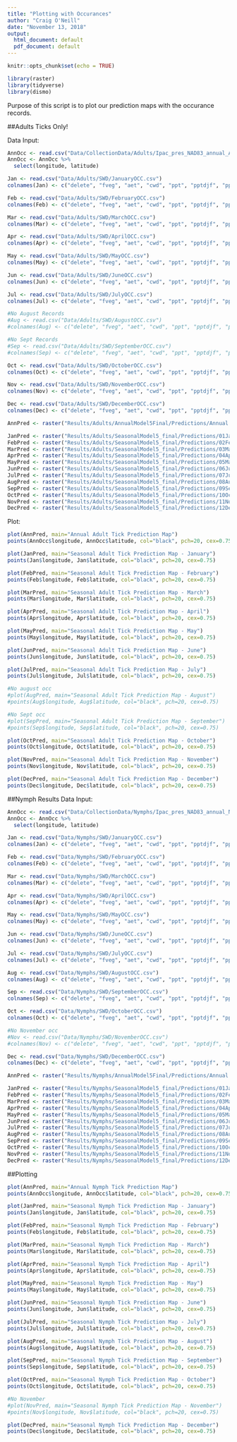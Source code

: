 ---
title: "Plotting with Occurances"
author: "Craig O'Neill"
date: "November 13, 2018"
output:
  html_document: default
  pdf_document: default
---

```{r setup, include=FALSE}
knitr::opts_chunk$set(echo = TRUE)
```

```{r, include=FALSE}
library(raster)
library(tidyverse)
library(dismo)
```


Purpose of this script is to plot our prediction maps with the occurance records.

##Adults Ticks Only!

Data Input:
```{r, include=FALSE}
AnnOcc <- read.csv("Data/CollectionData/Adults/Ipac_pres_NAD83_annual_Adults.csv")
AnnOcc <- AnnOcc %>% 
  select(longitude, latitude)

Jan <- read.csv("Data/Adults/SWD/JanuaryOCC.csv")
colnames(Jan) <- c("delete", "fveg", "aet", "cwd", "ppt", "pptdjf", "pptjja", "tmn", "tmx", "tmxjja", "tmndjf", "longitude", "latitude")

Feb <- read.csv("Data/Adults/SWD/FebruaryOCC.csv")
colnames(Feb) <- c("delete", "fveg", "aet", "cwd", "ppt", "pptdjf", "pptjja", "tmn", "tmx", "tmxjja", "tmndjf", "longitude", "latitude")

Mar <- read.csv("Data/Adults/SWD/MarchOCC.csv")
colnames(Mar) <- c("delete", "fveg", "aet", "cwd", "ppt", "pptdjf", "pptjja", "tmn", "tmx", "tmxjja", "tmndjf", "longitude", "latitude")

Apr <- read.csv("Data/Adults/SWD/AprilOCC.csv")
colnames(Apr) <- c("delete", "fveg", "aet", "cwd", "ppt", "pptdjf", "pptjja", "tmn", "tmx", "tmxjja", "tmndjf", "longitude", "latitude")

May <- read.csv("Data/Adults/SWD/MayOCC.csv")
colnames(May) <- c("delete", "fveg", "aet", "cwd", "ppt", "pptdjf", "pptjja", "tmn", "tmx", "tmxjja", "tmndjf", "longitude", "latitude")

Jun <- read.csv("Data/Adults/SWD/JuneOCC.csv")
colnames(Jun) <- c("delete", "fveg", "aet", "cwd", "ppt", "pptdjf", "pptjja", "tmn", "tmx", "tmxjja", "tmndjf", "longitude", "latitude")

Jul <- read.csv("Data/Adults/SWD/JulyOCC.csv")
colnames(Jul) <- c("delete", "fveg", "aet", "cwd", "ppt", "pptdjf", "pptjja", "tmn", "tmx", "tmxjja", "tmndjf", "longitude", "latitude")

#No August Records
#Aug <- read.csv("Data/Adults/SWD/AugustOCC.csv")
#colnames(Aug) <- c("delete", "fveg", "aet", "cwd", "ppt", "pptdjf", "pptjja", "tmn", "tmx", "tmxjja", "tmndjf", "longitude", "latitude")

#No Sept Records
#Sep <- read.csv("Data/Adults/SWD/SeptemberOCC.csv")
#colnames(Sep) <- c("delete", "fveg", "aet", "cwd", "ppt", "pptdjf", "pptjja", "tmn", "tmx", "tmxjja", "tmndjf", "longitude", "latitude")

Oct <- read.csv("Data/Adults/SWD/OctoberOCC.csv")
colnames(Oct) <- c("delete", "fveg", "aet", "cwd", "ppt", "pptdjf", "pptjja", "tmn", "tmx", "tmxjja", "tmndjf", "longitude", "latitude")

Nov <- read.csv("Data/Adults/SWD/NovemberOCC.csv")
colnames(Nov) <- c("delete", "fveg", "aet", "cwd", "ppt", "pptdjf", "pptjja", "tmn", "tmx", "tmxjja", "tmndjf", "longitude", "latitude")

Dec <- read.csv("Data/Adults/SWD/DecemberOCC.csv")
colnames(Dec) <- c("delete", "fveg", "aet", "cwd", "ppt", "pptdjf", "pptjja", "tmn", "tmx", "tmxjja", "tmndjf", "longitude", "latitude")

AnnPred <- raster("Results/Adults/AnnualModel5Final/Predictions/Annual.tif")

JanPred <- raster("Results/Adults/SeasonalModel5_final/Predictions/01Jan.tif")
FebPred <- raster("Results/Adults/SeasonalModel5_final/Predictions/02Feb.tif")
MarPred <- raster("Results/Adults/SeasonalModel5_final/Predictions/03Mar.tif")
AprPred <- raster("Results/Adults/SeasonalModel5_final/Predictions/04Apr.tif")
MayPred <- raster("Results/Adults/SeasonalModel5_final/Predictions/05May.tif")
JunPred <- raster("Results/Adults/SeasonalModel5_final/Predictions/06Jun.tif")
JulPred <- raster("Results/Adults/SeasonalModel5_final/Predictions/07Jul.tif")
AugPred <- raster("Results/Adults/SeasonalModel5_final/Predictions/08Aug.tif")
SepPred <- raster("Results/Adults/SeasonalModel5_final/Predictions/09Sep.tif")
OctPred <- raster("Results/Adults/SeasonalModel5_final/Predictions/10Oct.tif")
NovPred <- raster("Results/Adults/SeasonalModel5_final/Predictions/11Nov.tif")
DecPred <- raster("Results/Adults/SeasonalModel5_final/Predictions/12Dec.tif")

```

Plot:
```{r}
plot(AnnPred, main="Annual Adult Tick Prediction Map")
points(AnnOcc$longitude, AnnOcc$latitude, col="black", pch=20, cex=0.75)

plot(JanPred, main="Seasonal Adult Tick Prediction Map - January")
points(Jan$longitude, Jan$latitude, col="black", pch=20, cex=0.75)

plot(FebPred, main="Seasonal Adult Tick Prediction Map - February")
points(Feb$longitude, Feb$latitude, col="black", pch=20, cex=0.75)

plot(MarPred, main="Seasonal Adult Tick Prediction Map - March")
points(Mar$longitude, Mar$latitude, col="black", pch=20, cex=0.75)

plot(AprPred, main="Seasonal Adult Tick Prediction Map - April")
points(Apr$longitude, Apr$latitude, col="black", pch=20, cex=0.75)

plot(MayPred, main="Seasonal Adult Tick Prediction Map - May")
points(May$longitude, May$latitude, col="black", pch=20, cex=0.75)

plot(JunPred, main="Seasonal Adult Tick Prediction Map - June")
points(Jun$longitude, Jun$latitude, col="black", pch=20, cex=0.75)

plot(JulPred, main="Seasonal Adult Tick Prediction Map - July")
points(Jul$longitude, Jul$latitude, col="black", pch=20, cex=0.75)

#No august occ
#plot(AugPred, main="Seasonal Adult Tick Prediction Map - August")
#points(Aug$longitude, Aug$latitude, col="black", pch=20, cex=0.75)

#No Sept occ
#plot(SepPred, main="Seasonal Adult Tick Prediction Map - September")
#points(Sep$longitude, Sep$latitude, col="black", pch=20, cex=0.75)

plot(OctPred, main="Seasonal Adult Tick Prediction Map - October")
points(Oct$longitude, Oct$latitude, col="black", pch=20, cex=0.75)

plot(NovPred, main="Seasonal Adult Tick Prediction Map - November")
points(Nov$longitude, Nov$latitude, col="black", pch=20, cex=0.75)

plot(DecPred, main="Seasonal Adult Tick Prediction Map - December")
points(Dec$longitude, Dec$latitude, col="black", pch=20, cex=0.75)
```


##Nymph Results
Data Input:
```{r, include=FALSE}
AnnOcc <- read.csv("Data/CollectionData/Nymphs/Ipac_pres_NAD83_annual_Nymphs.csv")
AnnOcc <- AnnOcc %>% 
  select(longitude, latitude)

Jan <- read.csv("Data/Nymphs/SWD/JanuaryOCC.csv")
colnames(Jan) <- c("delete", "fveg", "aet", "cwd", "ppt", "pptdjf", "pptjja", "tmn", "tmx", "tmxjja", "tmndjf", "longitude", "latitude")

Feb <- read.csv("Data/Nymphs/SWD/FebruaryOCC.csv")
colnames(Feb) <- c("delete", "fveg", "aet", "cwd", "ppt", "pptdjf", "pptjja", "tmn", "tmx", "tmxjja", "tmndjf", "longitude", "latitude")

Mar <- read.csv("Data/Nymphs/SWD/MarchOCC.csv")
colnames(Mar) <- c("delete", "fveg", "aet", "cwd", "ppt", "pptdjf", "pptjja", "tmn", "tmx", "tmxjja", "tmndjf", "longitude", "latitude")

Apr <- read.csv("Data/Nymphs/SWD/AprilOCC.csv")
colnames(Apr) <- c("delete", "fveg", "aet", "cwd", "ppt", "pptdjf", "pptjja", "tmn", "tmx", "tmxjja", "tmndjf", "longitude", "latitude")

May <- read.csv("Data/Nymphs/SWD/MayOCC.csv")
colnames(May) <- c("delete", "fveg", "aet", "cwd", "ppt", "pptdjf", "pptjja", "tmn", "tmx", "tmxjja", "tmndjf", "longitude", "latitude")

Jun <- read.csv("Data/Nymphs/SWD/JuneOCC.csv")
colnames(Jun) <- c("delete", "fveg", "aet", "cwd", "ppt", "pptdjf", "pptjja", "tmn", "tmx", "tmxjja", "tmndjf", "longitude", "latitude")

Jul <- read.csv("Data/Nymphs/SWD/JulyOCC.csv")
colnames(Jul) <- c("delete", "fveg", "aet", "cwd", "ppt", "pptdjf", "pptjja", "tmn", "tmx", "tmxjja", "tmndjf", "longitude", "latitude")

Aug <- read.csv("Data/Nymphs/SWD/AugustOCC.csv")
colnames(Aug) <- c("delete", "fveg", "aet", "cwd", "ppt", "pptdjf", "pptjja", "tmn", "tmx", "tmxjja", "tmndjf", "longitude", "latitude")

Sep <- read.csv("Data/Nymphs/SWD/SeptemberOCC.csv")
colnames(Sep) <- c("delete", "fveg", "aet", "cwd", "ppt", "pptdjf", "pptjja", "tmn", "tmx", "tmxjja", "tmndjf", "longitude", "latitude")

Oct <- read.csv("Data/Nymphs/SWD/OctoberOCC.csv")
colnames(Oct) <- c("delete", "fveg", "aet", "cwd", "ppt", "pptdjf", "pptjja", "tmn", "tmx", "tmxjja", "tmndjf", "longitude", "latitude")

#No November occ
#Nov <- read.csv("Data/Nymphs/SWD/NovemberOCC.csv")
#colnames(Nov) <- c("delete", "fveg", "aet", "cwd", "ppt", "pptdjf", "pptjja", "tmn", "tmx", "tmxjja", "tmndjf", "longitude", "latitude")

Dec <- read.csv("Data/Nymphs/SWD/DecemberOCC.csv")
colnames(Dec) <- c("delete", "fveg", "aet", "cwd", "ppt", "pptdjf", "pptjja", "tmn", "tmx", "tmxjja", "tmndjf", "longitude", "latitude")

AnnPred <- raster("Results/Nymphs/AnnualModel5Final/Predictions/Annual.tif")

JanPred <- raster("Results/Nymphs/SeasonalModel5_final/Predictions/01Jan.tif")
FebPred <- raster("Results/Nymphs/SeasonalModel5_final/Predictions/02Feb.tif")
MarPred <- raster("Results/Nymphs/SeasonalModel5_final/Predictions/03Mar.tif")
AprPred <- raster("Results/Nymphs/SeasonalModel5_final/Predictions/04Apr.tif")
MayPred <- raster("Results/Nymphs/SeasonalModel5_final/Predictions/05May.tif")
JunPred <- raster("Results/Nymphs/SeasonalModel5_final/Predictions/06Jun.tif")
JulPred <- raster("Results/Nymphs/SeasonalModel5_final/Predictions/07Jul.tif")
AugPred <- raster("Results/Nymphs/SeasonalModel5_final/Predictions/08Aug.tif")
SepPred <- raster("Results/Nymphs/SeasonalModel5_final/Predictions/09Sep.tif")
OctPred <- raster("Results/Nymphs/SeasonalModel5_final/Predictions/10Oct.tif")
NovPred <- raster("Results/Nymphs/SeasonalModel5_final/Predictions/11Nov.tif")
DecPred <- raster("Results/Nymphs/SeasonalModel5_final/Predictions/12Dec.tif")

```

##Plotting
```{r}
plot(AnnPred, main="Annual Nymph Tick Prediction Map")
points(AnnOcc$longitude, AnnOcc$latitude, col="black", pch=20, cex=0.75)

plot(JanPred, main="Seasonal Nymph Tick Prediction Map - January")
points(Jan$longitude, Jan$latitude, col="black", pch=20, cex=0.75)

plot(FebPred, main="Seasonal Nymph Tick Prediction Map - February")
points(Feb$longitude, Feb$latitude, col="black", pch=20, cex=0.75)

plot(MarPred, main="Seasonal Nymph Tick Prediction Map - March")
points(Mar$longitude, Mar$latitude, col="black", pch=20, cex=0.75)

plot(AprPred, main="Seasonal Nymph Tick Prediction Map - April")
points(Apr$longitude, Apr$latitude, col="black", pch=20, cex=0.75)

plot(MayPred, main="Seasonal Nymph Tick Prediction Map - May")
points(May$longitude, May$latitude, col="black", pch=20, cex=0.75)

plot(JunPred, main="Seasonal Nymph Tick Prediction Map - June")
points(Jun$longitude, Jun$latitude, col="black", pch=20, cex=0.75)

plot(JulPred, main="Seasonal Nymph Tick Prediction Map - July")
points(Jul$longitude, Jul$latitude, col="black", pch=20, cex=0.75)

plot(AugPred, main="Seasonal Nymph Tick Prediction Map - August")
points(Aug$longitude, Aug$latitude, col="black", pch=20, cex=0.75)

plot(SepPred, main="Seasonal Nymph Tick Prediction Map - September")
points(Sep$longitude, Sep$latitude, col="black", pch=20, cex=0.75)

plot(OctPred, main="Seasonal Nymph Tick Prediction Map - October")
points(Oct$longitude, Oct$latitude, col="black", pch=20, cex=0.75)

#No November
#plot(NovPred, main="Seasonal Nymph Tick Prediction Map - November")
#points(Nov$longitude, Nov$latitude, col="black", pch=20, cex=0.75)

plot(DecPred, main="Seasonal Nymph Tick Prediction Map - December")
points(Dec$longitude, Dec$latitude, col="black", pch=20, cex=0.75)
```

